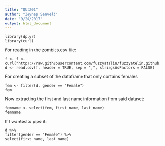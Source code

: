 ```yaml
---
title: "QUIZ01"
author: "Zeynep Senveli"
date: "9/26/2017"
output: html_document
---
```


```(r)
library(dplyr)
library(curl)
```

For reading in the zombies.csv file:
```(r)
f <- f <- curl("https://raw.githubusercontent.com/fuzzyatelin/fuzzyatelin.github.io/master/AN597_Fall17/zombies.csv")
d <- read.csv(f, header = TRUE, sep = ",", stringsAsFactors = FALSE)
```

For creating a subset of the dataframe that only contains females:
```(r)
fem <- filter(d, gender == "Female")
fem
```

Now extracting the first and last name information from said dataset:
```(r)
femname <- select(fem, first_name, last_name)
femname
```

If I wanted to pipe it:
```(r)
d %>%
filter(gender == "Female") %>%
select(first_name, last_name)
```




